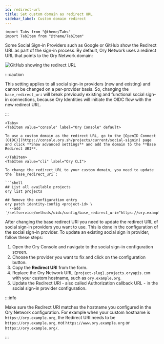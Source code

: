 ```yaml
---
id: redirect-url
title: Set custom domain as redirect URL
sidebar_label: Custom domain redirect
---
```


```mdx-code-block
import Tabs from "@theme/Tabs"
import TabItem from "@theme/TabItem"
```

Some Social Sign-in Providers such as Google or GitHub show the Redirect URL as part of the sign-in process. By default, Ory
Network uses a redirect URL that points to the Ory Network domain:

![GitHub showing the redirect URL](redirect-url/callback.png)

:::caution

This setting applies to all social sign-in providers (new and existing) and cannot be changed on a per-provider basis. So,
changing the `base_redirect_uri` will break previously existing and functional social sign-in connections, because Ory Identities
will initiate the OIDC flow with the new redirect URL.

:::

````mdx-code-block
<Tabs>
<TabItem value="console" label="Ory Console" default>

To use a custom domain as the redirect URL, go to the [OpenID Connect (OIDC)](https://console.ory.sh/projects/current/social-signin) page and click **Show advanced settings** and add the domain to the **Base Redirect URI**.

</TabItem>
<TabItem value="cli" label="Ory CLI">

To change the redirect URL to your custom domain, you need to update the `base_redirect_uri`:

```shell
## List all available projects
ory list projects

## Remove the configuration entry
ory patch identity-config <project-id> \
  --add '/selfservice/methods/oidc/config/base_redirect_uri="https://ory.example.org"'
````

</TabItem>
</Tabs>

After changing the base redirect URI you need to update the redirect URL of social sign-in providers you want to use. This is done
in the configuration of the social sign-in provider. To update an existing social sign in provider, follow these steps:

1. Open the Ory Console and navigate to the social sign-in configuration screen.
1. Choose the provider you want to fix and click on the configuration button.
1. Copy the **Redirect URI** from the form.
1. Replace the Ory Network URL `{project-slug}.projects.oryapis.com` with your custom hostname, such as `ory.example.org`.
1. Update the Redirect URI - also called Authorization callback URL - in the social sign-in provider configuration.

:::info

Make sure the Redirect URI matches the hostname you configured in the Ory Network configuration. For example when your custom
hostname is `https://ory.example.org`, the Redirect URI needs to be `https://ory.example.org`, not `https://www.ory.example.org`
or `https://ory.example.org/`.

:::
